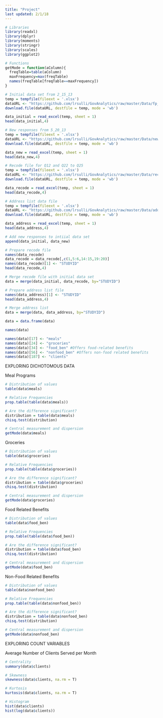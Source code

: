 ```yaml
---
title: "Project"
last updated: 2/1/18
---
```


```r
# Libraries
library(readxl)
library(dplyr)
library(moments)
library(stringr)
library(scales)
library(ggplot2)

# Functions
getMode = function(aColumn){
  freqTable=table(aColumn)
  maxFrequency=max(freqTable)
  names(freqTable[freqTable==maxFrequency])
}
```

```r
# Initial data set from 2_15_13
temp = tempfile(fileext = '.xlsx')
dataURL <- "https://github.com/lrsulli/GovAnalytics/raw/master/Data/fp_survey_2_15_13.xlsx"
download.file(dataURL, destfile = temp, mode = 'wb')

data_initial = read_excel(temp, sheet = 1)
head(data_initial,4)

# New responses from 5_20_13
temp = tempfile(fileext = '.xlsx')
dataURL <- "https://github.com/lrsulli/GovAnalytics/raw/master/Data/new_responses_5_20_13.xlsx"
download.file(dataURL, destfile = temp, mode = 'wb')

data_new = read_excel(temp, sheet = 1)
head(data_new,4)

# Recode file for Q12 and Q22 to Q25
temp = tempfile(fileext = '.xlsx')
dataURL <- "https://github.com/lrsulli/GovAnalytics/raw/master/Data/recode_Q12_Q22toQ25.xlsx"
download.file(dataURL, destfile = temp, mode = 'wb')

data_recode = read_excel(temp, sheet = 1)
head(data_recode,4)

# Address list data file
temp = tempfile(fileext = '.xlsx')
dataURL <- "https://github.com/lrsulli/GovAnalytics/raw/master/Data/address_list_5_20_13.xlsx"
download.file(dataURL, destfile = temp, mode = 'wb')

data_address = read_excel(temp, sheet = 1)
head(data_address,4)
```

```r
# Add new responses to intiial data set
append(data_initial, data_new)
```

```r
# Prepare recode file
names(data_recode)
data_recode = data_recode[,c(1,5:6,14:15,19:20)]
names(data_recode)[1] <- "STUDYID"
head(data_recode,4)

# Merge recode file with initial data set
data = merge(data_initial, data_recode, by="STUDYID")

# Prepare address list file
names(data_address)[1] <- "STUDYID"
head(data_address,4)

# Merge address list
data = merge(data, data_address, by="STUDYID")

data = data.frame(data)
```

```r
names(data)

names(data)[17] <- "meals"
names(data)[24] <- "groceries"
names(data)[34] <- "food_ben" #Offers food-related benefits
names(data)[56] <- "nonfood_ben" #Offers non-food related benefits
names(data)[187] <- "clients"
```

EXPLORING DICHOTOMOUS DATA

Meal Programs

```r
# Distribution of values
table(data$meals)

# Relative Frequencies
prop.table(table(data$meals))

# Are the difference significant?
distribution = table(data$meals)
chisq.test(distribution)

# Central measurement and dispersion
getMode(data$meals)
```

Groceries

```r
# Distribution of values
table(data$groceries)

# Relative Frequencies
prop.table(table(data$groceries))

# Are the difference significant?
distribution = table(data$groceries)
chisq.test(distribution)

# Central measurement and dispersion
getMode(data$groceries)
```

Food Related Benefits

```r
# Distribution of values
table(data$food_ben)

# Relative Frequencies
prop.table(table(data$food_ben))

# Are the difference significant?
distribution = table(data$food_ben)
chisq.test(distribution)

# Central measurement and dispersion
getMode(data$food_ben)
```

Non-Food Related Benefits

```r
# Distribution of values
table(data$nonfood_ben)

# Relative Frequencies
prop.table(table(data$nonfood_ben))

# Are the difference significant?
distribution = table(data$nonfood_ben)
chisq.test(distribution)

# Central measurement and dispersion
getMode(data$nonfood_ben)
```

EXPLORING COUNT VARIABLES

Average Number of Clients Served per Month

```r
# Centrality
summary(data$clients)

# Skewness
skewness(data$clients, na.rm = T)

# Kurtosis
kurtosis(data$clients, na.rm = T)

# Histogram
hist(data$clients)
hist(log(data$clients))
```
